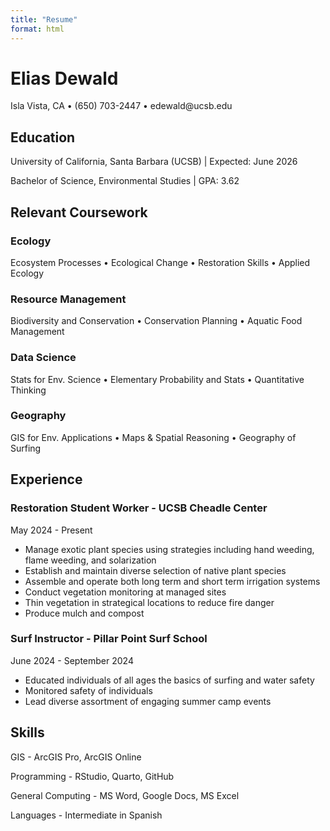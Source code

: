 ```yaml
---
title: "Resume"
format: html
---
```


# Elias Dewald
Isla Vista, CA • (650) 703-2447 • edewald\@ucsb.edu

## Education

University of California, Santa Barbara (UCSB) |
Expected: June 2026

Bachelor of Science, Environmental Studies |
GPA: 3.62

## Relevant Coursework

### Ecology
Ecosystem Processes • Ecological Change • Restoration Skills • Applied Ecology

### Resource Management
Biodiversity and Conservation • Conservation Planning • Aquatic Food Management

### Data Science
Stats for Env. Science • Elementary Probability and Stats • Quantitative Thinking

### Geography
GIS for Env. Applications • Maps & Spatial Reasoning • Geography of Surfing

## Experience

### Restoration Student Worker - UCSB Cheadle Center              
May 2024 - Present

-   Manage exotic plant species using strategies including hand weeding, flame weeding, and     solarization
-   Establish and maintain diverse selection of native plant species
-   Assemble and operate both long term and short term irrigation systems
-   Conduct vegetation monitoring at managed sites
-   Thin vegetation in strategical locations to reduce fire danger
-   Produce mulch and compost

### Surf Instructor - Pillar Point Surf School                    
June 2024 - September 2024

-   Educated individuals of all ages the basics of surfing and water safety
-   Monitored safety of individuals
-   Lead diverse assortment of engaging summer camp events

## Skills

GIS - ArcGIS Pro, ArcGIS Online

Programming - RStudio, Quarto, GitHub

General Computing - MS Word, Google Docs, MS Excel

Languages - Intermediate in Spanish
